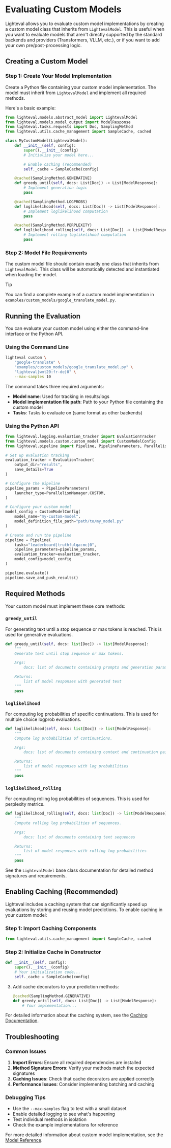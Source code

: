 # Evaluating Custom Models

Lighteval allows you to evaluate custom model implementations by creating a custom model class that inherits from `LightevalModel`.
This is useful when you want to evaluate models that aren't directly supported by the standard backends and providers (Transformers, VLLM, etc.), or
if you want to add your own pre/post-processing logic.

## Creating a Custom Model

### Step 1: Create Your Model Implementation

Create a Python file containing your custom model implementation. The model must inherit from `LightevalModel` and implement all required methods.

Here's a basic example:

```python
from lighteval.models.abstract_model import LightevalModel
from lighteval.models.model_output import ModelResponse
from lighteval.tasks.requests import Doc, SamplingMethod
from lighteval.utils.cache_management import SampleCache, cached

class MyCustomModel(LightevalModel):
    def __init__(self, config):
        super().__init__(config)
        # Initialize your model here...

        # Enable caching (recommended)
        self._cache = SampleCache(config)

    @cached(SamplingMethod.GENERATIVE)
    def greedy_until(self, docs: List[Doc]) -> List[ModelResponse]:
        # Implement generation logic
        pass

    @cached(SamplingMethod.LOGPROBS)
    def loglikelihood(self, docs: List[Doc]) -> List[ModelResponse]:
        # Implement loglikelihood computation
        pass

    @cached(SamplingMethod.PERPLEXITY)
    def loglikelihood_rolling(self, docs: List[Doc]) -> List[ModelResponse]:
        # Implement rolling loglikelihood computation
        pass
```

### Step 2: Model File Requirements

The custom model file should contain exactly one class that inherits from `LightevalModel`. This class will be automatically detected and instantiated when loading the model.

> [!TIP]
> You can find a complete example of a custom model implementation in `examples/custom_models/google_translate_model.py`.

## Running the Evaluation

You can evaluate your custom model using either the command-line interface or the Python API.

### Using the Command Line

```bash
lighteval custom \
    "google-translate" \
    "examples/custom_models/google_translate_model.py" \
    "lighteval|wmt20:fr-de|0" \
    --max-samples 10
```

The command takes three required arguments:
- **Model name**: Used for tracking in results/logs
- **Model implementation file path**: Path to your Python file containing the custom model
- **Tasks**: Tasks to evaluate on (same format as other backends)

### Using the Python API

```python
from lighteval.logging.evaluation_tracker import EvaluationTracker
from lighteval.models.custom.custom_model import CustomModelConfig
from lighteval.pipeline import Pipeline, PipelineParameters, ParallelismManager

# Set up evaluation tracking
evaluation_tracker = EvaluationTracker(
    output_dir="results",
    save_details=True
)

# Configure the pipeline
pipeline_params = PipelineParameters(
    launcher_type=ParallelismManager.CUSTOM,
)

# Configure your custom model
model_config = CustomModelConfig(
    model_name="my-custom-model",
    model_definition_file_path="path/to/my_model.py"
)

# Create and run the pipeline
pipeline = Pipeline(
    tasks="leaderboard|truthfulqa:mc|0",
    pipeline_parameters=pipeline_params,
    evaluation_tracker=evaluation_tracker,
    model_config=model_config
)

pipeline.evaluate()
pipeline.save_and_push_results()
```

## Required Methods

Your custom model must implement these core methods:

### `greedy_until`
For generating text until a stop sequence or max tokens is reached. This is used for generative evaluations.

```python
def greedy_until(self, docs: list[Doc]) -> list[ModelResponse]:
    """
    Generate text until stop sequence or max tokens.

    Args:
        docs: list of documents containing prompts and generation parameters

    Returns:
        list of model responses with generated text
    """
    pass
```

### `loglikelihood`
For computing log probabilities of specific continuations. This is used for multiple choice logprob evaluations.

```python
def loglikelihood(self, docs: list[Doc]) -> list[ModelResponse]:
    """
    Compute log probabilities of continuations.

    Args:
        docs: list of documents containing context and continuation pairs

    Returns:
        list of model responses with log probabilities
    """
    pass
```

### `loglikelihood_rolling`
For computing rolling log probabilities of sequences. This is used for perplexity metrics.

```python
def loglikelihood_rolling(self, docs: list[Doc]) -> list[ModelResponse]:
    """
    Compute rolling log probabilities of sequences.

    Args:
        docs: list of documents containing text sequences

    Returns:
        list of model responses with rolling log probabilities
    """
    pass
```

See the `LightevalModel` base class documentation for detailed method signatures and requirements.

## Enabling Caching (Recommended)

Lighteval includes a caching system that can significantly speed up evaluations by storing and reusing model predictions.
To enable caching in your custom model:

### Step 1: Import Caching Components
```python
from lighteval.utils.cache_management import SampleCache, cached
```

### Step 2: Initialize Cache in Constructor
```python
def __init__(self, config):
    super().__init__(config)
    # Your initialization code...
    self._cache = SampleCache(config)
```

3. Add cache decorators to your prediction methods:
   ```python
   @cached(SamplingMethod.GENERATIVE)
   def greedy_until(self, docs: List[Doc]) -> List[ModelResponse]:
       # Your implementation...
   ```

For detailed information about the caching system, see the [Caching Documentation](caching).

## Troubleshooting

### Common Issues

1. **Import Errors**: Ensure all required dependencies are installed
2. **Method Signature Errors**: Verify your methods match the expected signatures
3. **Caching Issues**: Check that cache decorators are applied correctly
4. **Performance Issues**: Consider implementing batching and caching

### Debugging Tips

- Use the `--max-samples` flag to test with a small dataset
- Enable detailed logging to see what's happening
- Test individual methods in isolation
- Check the example implementations for reference

For more detailed information about custom model implementation, see the [Model Reference](package_reference/models).
